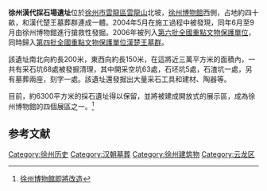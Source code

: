 {{文物保护单位
| 级别 = 全国
| 名称 = [[漢楚王墓群|漢楚王墓群]]
| 图片 = 徐州汉楚王墓群 汉代采石场遗址.jpg
| 子项 = 漢代採石場遺址
| 编号 = 4-63
| 分类 = 古墓葬
| 时代 = [[汉朝|漢]]
| 所在 = [[江蘇省|江蘇省]][[徐州市|徐州市]]
| 登录 = 2006年
| Cat = 江蘇全國重點文物保護單位
}}

'''徐州漢代採石場遺址'''位於[[徐州市|徐州市]][[雲龍區|雲龍區]][[雲龍山|雲龍山]]北坡，[[徐州博物館|徐州博物館]]西側，占地約四十畝，和漢代楚王墓葬群連成一體。2004年5月在施工過程中被發現，同年6月至9月由徐州博物館進行搶救性發掘。2006年被列入[[第六批全國重點文物保護單位|第六批全國重點文物保護單位]]，同時歸入[[第四批全國重點文物保護單位|第四批全國重點文物保護單位]][[漢楚王墓群|漢楚王墓群]]。

該遺址南北向約長200米，東西向約長150米，在這將近三萬平方米的面積內，一共有采石坑68處被發掘清理，其中開采空坑63處，石坯坑5處，石渣坑一處，另有墓葬兩座，刻字一處。該遺址還發掘出大量采石工具和建材、陶器等。

目前，約6300平方米的採石遺址得以保留，並將被建成開放式的展示區，成為徐州博物館的四個展區之一。<ref>[http://www.xz.gov.cn/zwgk/bmxx/20090223/132631151.html 徐州博物館即將改造]{{dead link|date=2018年2月 |bot=InternetArchiveBot |fix-attempted=yes }}</ref>

== 参考文献 ==
{{reflist}}

[[Category:徐州历史|Category:徐州历史]]
[[Category:汉朝墓葬|Category:汉朝墓葬]]
[[Category:徐州建筑物|Category:徐州建筑物]]
[[Category:云龙区|Category:云龙区]]